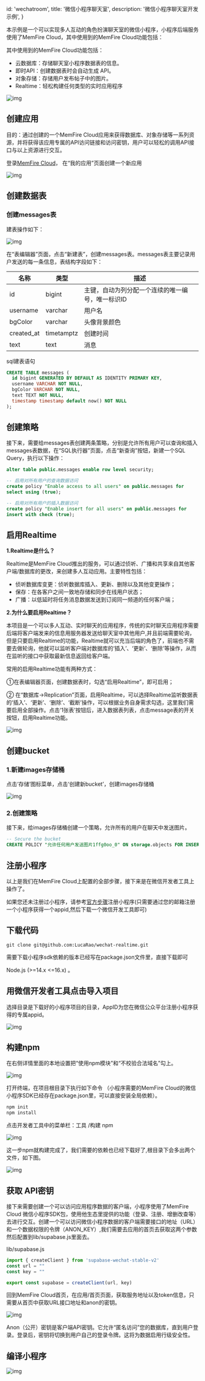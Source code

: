 
  id: 'wechatroom',
  title: '微信小程序聊天室',
  description: '微信小程序聊天室开发示例',
}

本示例是一个可以实现多人互动的角色扮演聊天室的微信小程序，小程序后端服务使用了MemFire Cloud，其中使用到的MemFire Cloud功能包括：

其中使用到的MemFire Cloud功能包括：

- 云数据库：存储聊天室小程序数据表的信息。
- 即时API：创建数据表时会自动生成 API。
- 对象存储：存储用户发布帖子中的图片。
- Realtime：轻松构建任何类型的实时应用程序

![img](/docs/img/样例-wechat-1.gif)


## 创建应用

目的：通过创建的一个MemFire Cloud应用来获得数据库、对象存储等一系列资源，并将获得该应用专属的API访问链接和访问密钥，用户可以轻松的调用API接口与以上资源进行交互。

登录[MemFire Cloud](https://cloud.memfiredb.com)， 在“我的应用”页面创建一个新应用

![img](/docs/img/样例-wechat-2.PNG)

## 创建数据表

### 创建messages表

建表操作如下：

![img](/docs/img/样例-wechat-3.gif)

在“表编辑器”页面，点击“新建表”，创建messages表。messages表主要记录用户发送的每一条信息，表结构字段如下：

| 名称       | 类型       | 描述                                             |
| ---------- | ---------- | ------------------------------------------------ |
| id         | bigint     | 主键，自动为列分配一个连续的唯一编号，唯一标识ID |
| username   | varchar    | 用户名                                           |
| bgColor    | varchar    | 头像背景颜色                                     |
| created_at | timetamptz | 创建时间                                         |
| text       | text       | 消息                                             |

sql建表语句

```SQL
CREATE TABLE messages (
  id bigint GENERATED BY DEFAULT AS IDENTITY PRIMARY KEY,
  username VARCHAR NOT NULL,
  bgColor VARCHAR NOT NULL,
  text TEXT NOT NULL,
  timestamp timestamp default now() NOT NULL
);
```

## 创建策略

接下来，需要给messages表创建两条策略，分别是允许所有用户可以查询和插入messages表数据，在“SQL执行器”页面，点击“新查询”按钮，新建一个SQL Query，执行以下操作：

```SQL
alter table public.messages enable row level security;

-- 启用对所有用户的查询数据访问
create policy "Enable access to all users" on public.messages for
select using (true);

-- 启用对所有用户的插入数据访问
create policy "Enable insert for all users" on public.messages for
insert with check (true);
```

## 启用Realtime

 **1.Realtime是什么？**

Realtime是MemFire Cloud推出的服务，可以通过侦听、广播和共享来自其他客户端/数据库的更改，来创建多人互动应用。主要特性包括：

 - 侦听数据库变更：侦听数据库插入、更新、删除以及其他变更操作；
 - 保存：在各客户之间一致地存储和同步在线用户状态；
 - 广播：以低延时将任务消息数据发送到订阅同一频道的任何客户端；

**2.为什么要启用Realtime？**

本项目是一个可以多人互动、实时聊天的应用程序，传统的实时聊天应用程序需要后端将客户端发来的信息用服务器发送给聊天室中其他用户,并且前端需要轮询，但是只要启用Realtime的功能，Realtime就可以充当后端的角色了，前端也不需要去做轮询，他就可以监听客户端对数据库的‘插入’、‘更新’、‘删除’等操作，从而在监听的接口中获取最新信息返回给客户端。

 常用的启用Realtime功能有两种方式：

 ①在表编辑器页面，创建数据表时，勾选“启用Realtime”，即可启用；

 ② 在“数据库->Replication”页面，启用Realtime，可以选择Realtime监听数据表的‘插入’、‘更新’、‘删除’、‘截断’操作，可以根据业务自身需求勾选，这里我们需要启用全部操作。点击‘1张表’按钮后，进入数据表列表，点击message表的开关按钮，启用Realtime功能。

![img](/docs/img/样例-wechat-4.gif)

## 创建bucket

### 1.新建images存储桶

点击‘存储’图标菜单，点击‘创建新bucket’，创建images存储桶

![img](/docs/img/样例-wechat-5.gif)


### 2.创建策略

接下来，给images存储桶创建一个策略，允许所有的用户在聊天中发送图片。

```SQL
-- Secure the bucket
CREATE POLICY "允许任何用户发送图片1ffg0oo_0" ON storage.objects FOR INSERT TO public WITH CHECK (bucket_id = 'images' );
```

## 注册小程序

以上是我们在MemFire Cloud上配置的全部步骤，接下来是在微信开发者工具上操作了。

如果您还未注册过小程序，请参考[官方步骤](https://developers.weixin.qq.com/miniprogram/dev/framework/quickstart/getstart.html#申请帐号)注册小程序(只需要通过您的邮箱注册一个小程序获得一个appid,然后下载一个微信开发工具即可)

## 下载代码

```undefined
git clone git@github.com:LucaRao/wechat-realtime.git
```

需要下载小程序sdk依赖的版本已经写在package.json文件里，直接下载即可

Node.js (>=14.x <=16.x) 。

## 用微信开发者工具点击导入项目

选择目录是下载好的小程序项目的目录，AppID为您在微信公众平台注册小程序获得的专属appid。

![img](/docs/img/样例-wechat-6.png)

## 构建npm

在右侧详情里面的本地设置把“使用npm模块”和“不校验合法域名”勾上。

![img](/docs/img/样例-wechat-7.png)

打开终端，在项目根目录下执行如下命令 （小程序需要的MemFire Cloud的微信小程序SDK已经存在package.json里，可以直接安装全局依赖）。

```JavaScript
npm init
npm install
```

点击开发者工具中的菜单栏：工具 /构建 npm

![img](/docs/img/样例-wechat-8.png)


这一步npm就构建完成了，我们需要的依赖也已经下载好了,根目录下会多出两个文件，如下图。

![img](/docs/img/样例-wechat-9.png)

## 获取 API密钥

接下来需要创建一个可以访问应用程序数据的客户端，小程序使用了MemFire Cloud 微信小程序SDK包，使用他生态里提供的功能（登录、注册、增删改查等）去进行交互。创建一个可以访问微信小程序数据的客户端需要接口的地址（URL）和一个数据权限的令牌（ANON_KEY）,我们需要去应用的首页去获取这两个参数然后配置到lib/supabase.js里面去。

lib/supabase.js

```JavaScript
import { createClient } from 'supabase-wechat-stable-v2'
const url = ""
const key = ""

export const supabase = createClient(url, key)
```

回到MemFire Cloud首页，在应用/首页页面，获取服务地址以及token信息，只需要从首页中获取URL接口地址和anon的密钥。

![img](/docs/img/样例-wechat-10.png)


Anon（公开）密钥是客户端API密钥。它允许“匿名访问”您的数据库，直到用户登录。登录后，密钥将切换到用户自己的登录令牌。这将为数据启用行级安全性。 

## 编译小程序

![img](/docs/img/样例-wechat-11.png)

